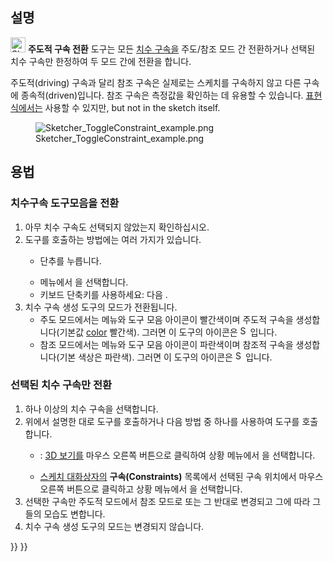 <languages/>

{{Docnav
|[[Sketcher_ConstrainSnellsLaw/ko|굴절(스넬의 법칙)]]
|[[Sketcher_ToggleActiveConstraint/ko|구속 활성/비활성화]]
|[[Sketcher_Workbench/ko|스케치 작업대]]
|IconL=Sketcher_ConstrainSnellsLaw.svg
|IconR=Sketcher_ToggleActiveConstraint.svg
|IconC=Workbench_Sketcher.svg
}}

{{GuiCommand
|Name=Sketcher ToggleDrivingConstraint
|MenuLocation=Sketch → Sketcher constraints → Toggle driving/reference constraint
|Workbenches=[[Sketcher_Workbench/ko|스케치 작업대]]
|Shortcut={{KEY|K}} {{KEY|X}}
|Version=0.16
|SeeAlso=[[Sketcher_ToggleActiveConstraint/ko|구속 활성화 전환]]
}}

<span id="Description"></span>
==설명==

[[Image:Sketcher ToggleDrivingConstraint.svg|24px]] '''주도적 구속 전환''' 도구는  모든 [[Sketcher_Workbench#Sketcher_CompDimensionTools|치수 구속]]을 주도/참조 모드 간 전환하거나 선택된 치수 구속만 한정하여 두 모드 간에 전환을 합니다.

주도적(driving) 구속과 달리 참조 구속은 실제로는 스케치를 구속하지 않고 다른 구속에 종속적(driven)입니다. 참조 구속은 측정값을 확인하는 데 유용할 수 있습니다. [[Expressions/ko|표현식]]에서는 사용할 수 있지만,  but not in the sketch itself.

[[File:Sketcher ToggleConstraint example.png|none]]
<div class="mw-translate-fuzzy">
{{Caption|윤곽(profile)을 정의하기 위해 수평 거리 구속(50mm), 수직 구속(30mm) 및 각도 구속(75°)을 설정했습니다; 이 3가지 구속으로 이미 도형의 윤곽이 정의되었기 때문에 더 이상의 치수 구속은 중복되어 불가능합니다. 기울어진 선분의 길이(31.0583mm)를 알기 위해  치수 구속이 참조 모드(파란색)로 전환되어 추가되었습니다. }}
</div>

<span id="Usage"></span>
==용법==

<span id="Toggle_tools"></span>
===치수구속 도구모음을 전환===

# 아무 치수 구속도 선택되지 않았는지 확인하십시오.
# 도구를 호출하는 방법에는 여러 가지가 있습니다.
#* {{Button|[[Image:Sketcher_ToggleDrivingConstraint.svg|16px]] '''주도/참조 구속 전환'''}} 단추를 누릅니다.
#* 메뉴에서 {{MenuCommand|Sketch → Sketcher Constraints → [[Image:Sketcher_ToggleDrivingConstraint.svg|16px]] 주도/참조 구속 전환}}을 선택합니다.
#* 키보드 단축키를 사용하세요: {{KEY|K}} 다음 {{KEY|X}}.
# 치수 구속 생성 도구의 모드가 전환됩니다. 
#* 주도 모드에서는 메뉴와 도구 모음 아이콘이 빨간색이며 주도적 구속을 생성합니다(기본값 [[Sketcher_Preferences#Appearance|color]] 빨간색). 그러면 이 도구의 아이콘은 [[Image:Sketcher_ToggleConstraint.svg|16px]]입니다.
#* 참조 모드에서는 메뉴와 도구 모음 아이콘이 파란색이며 참조적 구속을 생성합니다(기본 색상은 파란색). 그러면 이 도구의 아이콘은 [[Image:Sketcher_ToggleConstraint_Driven.svg|16px]]입니다.

<span id="Toggle_constraints"></span>
=== 선택된 치수 구속만 전환 ===

# 하나 이상의 치수 구속을 선택합니다.
# 위에서 설명한 대로 도구를 호출하거나 다음 방법 중 하나를 사용하여 도구를 호출합니다.
#* {{Version|1.0}}: [[3D_view/ko|3D 보기]]를 마우스 오른쪽 버튼으로 클릭하여 상황 메뉴에서 {{MenuCommand|[[Image:Sketcher_ToggleDrivingConstraint.svg|16px]] 주도/참조 구속 전환}}을 선택합니다.
#* [[Sketcher_Dialog/ko|스케치 대화상자]]의 '''구속(Constraints)''' 목록에서 선택된 구속 위치에서 마우스 오른쪽 버튼으로 클릭하고 상황 메뉴에서 {{MenuCommand|참조 전환}} 을 선택합니다.
# 선택한 구속만 주도적 모드에서 참조 모드로 또는 그 반대로 변경되고 그에 따라 그들의 모습도 변합니다.
# 치수 구속 생성 도구의 모드는 변경되지 않습니다.


{{Docnav
|[[Sketcher_ConstrainSnellsLaw/ko|굴절(스넬의 법칙)]]
|[[Sketcher_ToggleActiveConstraint/ko|구속 활성/비활성화]]
|[[Sketcher_Workbench/ko|스케치 작업대]]
|IconL=Sketcher_ConstrainSnellsLaw.svg
|IconR=Sketcher_ToggleActiveConstraint.svg
|IconC=Workbench_Sketcher.svg
}}

{{Sketcher_Tools_navi{{#translation:}}}}
{{Userdocnavi{{#translation:}}}}